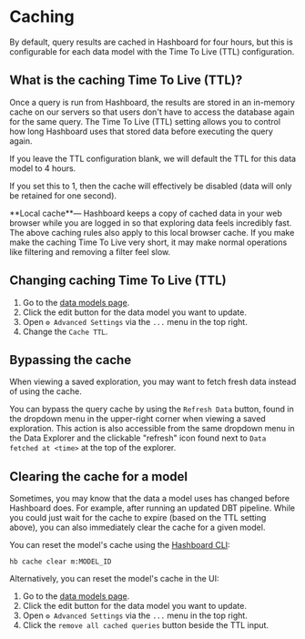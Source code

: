 
# Caching

By default, query results are cached in Hashboard for four hours, but this is configurable for each data model with the Time To Live (TTL) configuration.

## What is the caching Time To Live (TTL)?

Once a query is run from Hashboard, the results are stored in an in-memory cache on our servers so that users don't have to access the database again for the same query. The Time To Live (TTL) setting allows you to control how long Hashboard uses that stored data before executing the query again.

If you leave the TTL configuration blank, we will default the TTL for this data model to 4 hours.

If you set this to 1, then the cache will effectively be disabled (data will only be retained for one second).

<Callout type="info">
  **Local cache**— Hashboard keeps a copy of cached data in your web browser
  while you are logged in so that exploring data feels incredibly fast. The
  above caching rules also apply to this local browser cache. If you make make
  the caching Time To Live very short, it may make normal operations like
  filtering and removing a filter feel slow.
</Callout>

## Changing caching Time To Live (TTL)

1. Go to the [data models page](https://hashboard.com/app/p/data-models).
2. Click the edit button for the data model you want to update.
3. Open `⚙️ Advanced Settings` via the `...` menu in the top right.
4. Change the `Cache TTL`.

## Bypassing the cache

When viewing a saved exploration, you may want to fetch fresh data instead of using the cache.

You can bypass the query cache by using the `Refresh Data` button, found in the dropdown menu in the upper-right corner when viewing a saved exploration. This action is also accessible from the same dropdown menu in the Data Explorer and the clickable "refresh" icon found next to `Data fetched at <time>` at the top of the explorer.

## Clearing the cache for a model

Sometimes, you may know that the data a model uses has changed before Hashboard does. For example, after running an updated DBT pipeline.
While you could just wait for the cache to expire (based on the TTL setting above), you can also immediately clear the cache for a given model.

You can reset the model's cache using the [Hashboard CLI](/docs/data-ops/cli):

```
hb cache clear m:MODEL_ID
```

Alternatively, you can reset the model's cache in the UI:

1. Go to the [data models page](https://hashboard.com/app/p/data-models).
2. Click the edit button for the data model you want to update.
3. Open `⚙️ Advanced Settings` via the `...` menu in the top right.
4. Click the `remove all cached queries` button beside the TTL input.
